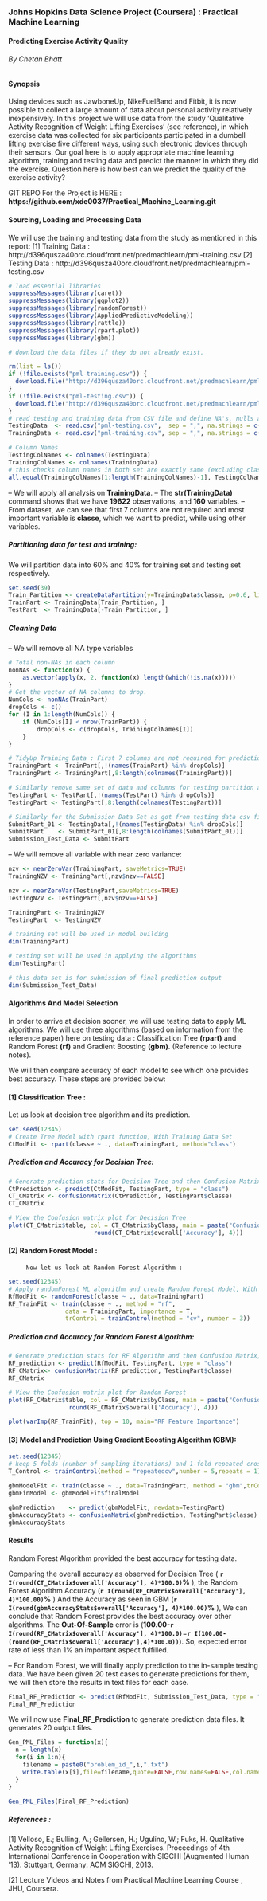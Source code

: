 ### Johns Hopkins Data Science Project (Coursera) :  Practical Machine Learning

####                **Predicting Exercise Activity Quality**

######  By  Chetan Bhatt

#### Synopsis

Using devices such as JawboneUp, NikeFuelBand and Fitbit, it is now possible to collect a large amount 
of data about personal activity relatively inexpensively. In this project we will use data from the
study 'Qualitative Activity Recognition of Weight Lifting Exercises' (see reference), in which exercise
data was collected for six participants participated in a dumbell lifting exercise five different ways, using
such electronic devices through their sensors.
Our goal here is to apply appropriate machine learning algorithm, training and testing data and predict the
manner in which they did the exercise. Question here is how best can we predict the quality of the 
exercise activity? 

GIT REPO For the Project is HERE :  **https://github.com/xde0037/Practical_Machine_Learning.git**

#### Sourcing, Loading and Processing Data

We will use the training and testing data from the study as mentioned in this report:
[1] Training Data : http://d396qusza40orc.cloudfront.net/predmachlearn/pml-training.csv
[2] Testing Data  : http://d396qusza40orc.cloudfront.net/predmachlearn/pml-testing.csv

```r
# load essential libraries
suppressMessages(library(caret))
suppressMessages(library(ggplot2))
suppressMessages(library(randomForest))
suppressMessages(library(AppliedPredictiveModeling))
suppressMessages(library(rattle))
suppressMessages(library(rpart.plot))
suppressMessages(library(gbm))

# download the data files if they do not already exist.

rm(list = ls())
if (!file.exists("pml-training.csv")) {
  download.file("http://d396qusza40orc.cloudfront.net/predmachlearn/pml-training.csv", destfile = "pml-training.csv")
}
if (!file.exists("pml-testing.csv")) {
  download.file("http://d396qusza40orc.cloudfront.net/predmachlearn/pml-testing.csv", destfile = "pml-testing.csv")
}
# read testing and training data from CSV file and define NA's, nulls and error rows.
TestingData  <- read.csv("pml-testing.csv",  sep = ",", na.strings = c("", "NA", "#DIV/0!"))
TrainingData <- read.csv("pml-training.csv", sep = ",", na.strings = c("", "NA", "#DIV/0!"))

# Column Names
TestingColNames <- colnames(TestingData)
TrainingColNames <- colnames(TrainingData)
# this checks column names in both set are exactly same (excluding classe and problem_id).
all.equal(TrainingColNames[1:length(TrainingColNames)-1], TestingColNames[1:length(TestingColNames)-1])
```

-- We will apply all analysis on **TrainingData**.
-- The **str(TrainingData)** command shows that we have **19622** observations, and **160** variables.
-- From dataset, we can see that first 7 columns are not required and most important variable 
   is **classe**, which we want to predict, while using other variables.

##### Partitioning data for test and training:

We will partition data into 60% and 40% for training set and testing set respectively.

```r
set.seed(39)
Train_Partition <- createDataPartition(y=TrainingData$classe, p=0.6, list=FALSE)
TrainPart <- TrainingData[Train_Partition, ]
TestPart  <- TrainingData[-Train_Partition, ]
```

##### Cleaning Data

-- We will remove all NA type variables
```r
# Total non-NAs in each column
nonNAs <- function(x) {
    as.vector(apply(x, 2, function(x) length(which(!is.na(x)))))
}
# Get the vector of NA columns to drop.
NumCols <- nonNAs(TrainPart)
dropCols <- c()
for (I in 1:length(NumCols)) {
    if (NumCols[I] < nrow(TrainPart)) {
        dropCols <- c(dropCols, TrainingColNames[I])
    }
}

# TidyUp Training Data : First 7 columns are not required for prediction so we remove them alongwith all NA Rows.
TrainingPart <- TrainPart[,!(names(TrainPart) %in% dropCols)]
TrainingPart <- TrainingPart[,8:length(colnames(TrainingPart))]

# Similarly remove same set of data and columns for testing partition as well
TestingPart <- TestPart[,!(names(TestPart) %in% dropCols)]
TestingPart <- TestingPart[,8:length(colnames(TestingPart))]

# Similarly for the Submission Data Set as got from testing data csv file from download.
SubmitPart_01 <- TestingData[,!(names(TestingData) %in% dropCols)]
SubmitPart    <- SubmitPart_01[,8:length(colnames(SubmitPart_01))]
Submission_Test_Data <- SubmitPart
```

-- We will remove all variable with near zero variance:

```r
nzv <- nearZeroVar(TrainingPart, saveMetrics=TRUE)
TrainingNZV <- TrainingPart[,nzv$nzv==FALSE]

nzv <- nearZeroVar(TestingPart,saveMetrics=TRUE)
TestingNZV <- TestingPart[,nzv$nzv==FALSE]

TrainingPart <- TrainingNZV
TestingPart  <- TestingNZV
```

```r
# training set will be used in model building
dim(TrainingPart)
```

```r
# testing set will be used in applying the algorithms
dim(TestingPart)
```

```r
# this data set is for submission of final prediction output
dim(Submission_Test_Data)
```

#### Algorithms And Model Selection

In order to arrive at decision sooner, we will use testing data to apply ML algorithms. We will use three
algorithms (based on information from the reference paper) here on testing data : Classification Tree **(rpart)**
and Random Forest **(rf)** and Gradient Boosting **(gbm)**. (Reference to lecture notes).

We will then compare accuracy of each model to see which one provides best accuracy. These steps are 
provided below:

#### [1] Classification Tree : 

Let us look at decision tree algorithm and its prediction.

```r
set.seed(12345)
# Create Tree Model with rpart function, With Training Data Set
CtModFit <- rpart(classe ~ ., data=TrainingPart, method="class")
```
##### Prediction and Accuracy for Decision Tree:

```r
# Generate prediction stats for Decision Tree and then Confusion Matrix, using **Testing** Data Set.
CtPrediction <- predict(CtModFit, TestingPart, type = "class")
CT_CMatrix <- confusionMatrix(CtPrediction, TestingPart$classe)
CT_CMatrix
```

```r
# View the Confusion matrix plot for Decision Tree
plot(CT_CMatrix$table, col = CT_CMatrix$byClass, main = paste("Confusion Matrix(Decision Tree): OverAll Accuracy =", + 
                        round(CT_CMatrix$overall['Accuracy'], 4)))
```

#### [2] Random Forest Model : 

         Now let us look at Random Forest Algorithm :

```r
set.seed(12345)
# Apply randomForest ML algorithm and create Random Forest Model, With Training Data Set
RfModFit <- randomForest(classe ~ ., data=TrainingPart)
RF_TrainFit <- train(classe ~ ., method = "rf", 
                data = TrainingPart, importance = T, 
                trControl = trainControl(method = "cv", number = 3))
```
##### Prediction and Accuracy for Random Forest Algorithm:

```r
# Generate prediction stats for RF Algorithm and then Confusion Matrix, using **Testing** Data Set.
RF_prediction <- predict(RfModFit, TestingPart, type = "class")
RF_CMatrix<- confusionMatrix(RF_prediction, TestingPart$classe)
RF_CMatrix
```

```r
# View the Confusion matrix plot for Random Forest
plot(RF_CMatrix$table, col = RF_CMatrix$byClass, main = paste("Confusion Matrix (RF): OverAll Accuracy=", + 
                 round(RF_CMatrix$overall['Accuracy'], 4)))
```
```r
plot(varImp(RF_TrainFit), top = 10, main="RF Feature Importance")
```

#### [3] Model and Prediction Using Gradient Boosting Algorithm (GBM):

```r
set.seed(12345)
# keep 5 folds (number of sampling iterations) and 1-fold repeated cross validations
T_Control <- trainControl(method = "repeatedcv",number = 5,repeats = 1)

gbmModelFit <- train(classe ~ ., data=TrainingPart, method = "gbm",trControl = T_Control,verbose=FALSE)
gbmFinModel <- gbmModelFit$finalModel

gbmPrediction    <- predict(gbmModelFit, newdata=TestingPart)
gbmAccuracyStats <- confusionMatrix(gbmPrediction, TestingPart$classe)
gbmAccuracyStats
```

#### Results

Random Forest Algorithm provided the best accuracy for testing data.

Comparing the overall accuracy as observed for Decision Tree ( **`r I(round(CT_CMatrix$overall['Accuracy'], 4)*100.0)`%** ),
the Random Forest Algorithm Accuracy (**`r I(round(RF_CMatrix$overall['Accuracy'], 4)*100.00)`%** ) And
the Accuracy as seen in GBM (**`r I(round(gbmAccuracyStats$overall['Accuracy'], 4)*100.00)`%** ), We can conclude that
Random Forest provides the best accuracy over other algorithms.
The **Out-Of-Sample** error is (**100.00-`r I(round(RF_CMatrix$overall['Accuracy'], 4)*100.0)`**=**`r I(100.00-(round(RF_CMatrix$overall['Accuracy'],4)*100.0))`**).
So, expected error rate of less than 1% an important aspect fulfilled.

-- For Random Forest, we will finally apply prediction to the in-sample testing data. We have been given 20 test cases
   to generate predictions for them, we will then store the results in text files for each case.

```r
Final_RF_Prediction <- predict(RfModFit, Submission_Test_Data, type = "class")
Final_RF_Prediction
```

We will now use **Final_RF_Prediction** to generate prediction data files. It generates 20 output files.

```r
Gen_PML_Files = function(x){
  n = length(x)
  for(i in 1:n){
    filename = paste0("problem_id_",i,".txt")
    write.table(x[i],file=filename,quote=FALSE,row.names=FALSE,col.names=FALSE)
  }
}

Gen_PML_Files(Final_RF_Prediction)
```

##### References :

[1] Velloso, E.; Bulling, A.; Gellersen, H.; Ugulino, W.; Fuks, H. 
    Qualitative Activity Recognition of Weight Lifting Exercises. 
    Proceedings of 4th International Conference in Cooperation with SIGCHI (Augmented Human '13). 
    Stuttgart, Germany: ACM SIGCHI, 2013.

[2] Lecture Videos and Notes from Practical Machine Learning Course , JHU, Coursera.

